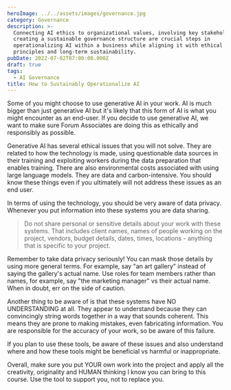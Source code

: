 ```yaml
---
heroImage: ../../assets/images/governance.jpg
category: Governance
description: >-
  Connecting AI ethics to organizational values, involving key stakeholders, and
  creating a sustainable governance structure are crucial steps in
  operationalizing AI within a business while aligning it with ethical
  principles and long-term sustainability.
pubDate: 2022-07-02T07:00:00.000Z
draft: true
tags:
  - AI Governance
title: How to Sustainably Operationalize AI
---
```


Some of you might choose to use generative AI in your work. AI is much bigger than just generative AI but it's likely that this form of AI is what you might encounter as an end-user. If you decide to use generative AI, we want to make sure Forum Associates are doing this as ethically and responsibly as possible.

Generative AI has several ethical issues that you will not solve. They are related to how the technology is made, using questionable data sources in their training and exploiting workers during the data preparation that enables training. There are also environmental costs associated with using large language models. They are data and carbon-intensive. You should know these things even if you ultimately will not address these issues as an end user.

In terms of using the technology, you should be very aware of data privacy. Whenever you put information into these systems you are data sharing.

> Do not share personal or sensitive details about your work with these systems. That includes client names, names of people working on the project, vendors, budget details, dates, times, locations - anything that is specific to your project.

Remember to take data privacy seriously! You can mask those details by using more general terms. For example, say "an art gallery" instead of saying the gallery's actual name. Use roles for team members rather than names, for example, say "the marketing manager" vs their actual name. When in doubt, err on the side of caution.

Another thing to be aware of is that these systems have NO UNDERSTANDING at all. They appear to understand because they can convincingly string words together in a way that sounds coherent. This means they are prone to making mistakes, even fabricating information. You are responsible for the accuracy of your work, so be aware of this failure. 

If you plan to use these tools, be aware of these issues and also understand where and how these tools might be beneficial vs harmful or inappropriate. 

Overall, make sure you put YOUR own work into the project and apply all the creativity, originality and HUMAN thinking I know you can bring to this course. Use the tool to support you, not to replace you.
